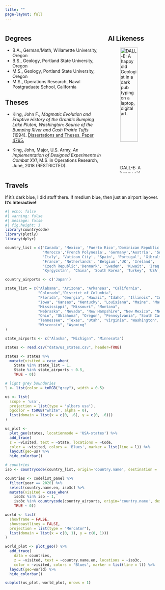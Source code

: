 ```yaml
---
title: ""
page-layout: full
---
```


::: {.columns}
::: {.column width="65%"}
## Degrees

-   B.A., German/Math, Willamette University, Oregon
-   B.S., Geology, Portland State University, Oregon
-   M.S., Geology, Portland State University, Oregon
-   M.S., Operations Research, Naval Postgraduate School, California

## Theses

-   King, John F., *Magmatic Evolution and Eruptive History of the Granitic Bumping Lake Pluton, Washington: Source of the Bumping River and Cash Prairie Tuffs* (1994). [Dissertations and Theses. Paper 4765.](https://archives.pdx.edu/ds/psu/27883)

-   King, John, Major, U.S. Army, *An Implementation of Designed Experiments in Combat XXI*, M.S. in Operations Research, June, 2018 (RESTRICTED).
:::

::: {.column width="35%"}
## AI Likeness

![DALL-E: A happy old Geologist in a dark pub typing on a laptop, digital art.
](images/DALLE.png){width="80%" fig-align="center"}
:::
:::

## Travels

If it's dark blue, I did stuff there. If medium blue, then just an airport layover. **It's Interactive!**

```r
#| echo: false
#| warning: false
#| message: false
#| fig.height: 3
library(countrycode)
library(plotly)
library(dplyr)

country_list = c('Canada', 'Mexico', 'Puerto Rico','Dominican Republic','Costa Rica',
                 'Morocco','French Polynesia', 'Germany','Austria', 'Switzerland',
                 'Italy', 'Vatican City', 'Spain', 'Portugal', 'Gibraltar', 'Luxembourg',
                 'France', 'Netherlands', 'Belgium','UK', 'Ireland',
                 'Czech Republic','Denmark', 'Sweden', 'Kuwait', 'Iraq', 'Afghanistan',
                 'Kyrgyzstan', 'China', 'South Korea', 'Turkey', 'USA', 'Lithuania')

country_airports <- c('Japan')

state_list = c("Alabama", "Arizona", "Arkansas", "California",
               "Colorado","District of Columbia",
               "Florida", "Georgia", "Hawaii", "Idaho", "Illinois", "Indiana",
               "Iowa", "Kansas", "Kentucky", "Louisiana", "Maine", "Maryland", "Massachusetts",
               "Mississippi", "Missouri", "Montana",
               "Nebraska", "Nevada", "New Hampshire", "New Mexico", "North Carolina",
               "Ohio", "Oklahoma", "Oregon", "Pennsylvania", "South Carolina",
               "Tennessee", "Texas", "Utah", "Virginia", "Washington", "West Virginia", 
               "Wisconsin", "Wyoming" 
)

state_airports <- c("Alaska", "Michigan", "Minnesota")

states <- read.csv("data/us_states.csv", header=TRUE)

states <- states %>% 
  mutate(visited = case_when(
    State %in% state_list ~ 1,
    State %in% state_airports ~ 0.5,
    TRUE ~ 0))

# light grey boundaries
l <- list(color = toRGB("grey"), width = 0.5)

us <- list(
  scope = 'usa',
  projection = list(type = 'albers usa'),
  bgcolor = toRGB("white", alpha = 0),
  list(domain = list(x = c(0, .6), y = c(0, .6)))
)

us_plot <- 
  plot_geo(states, locationmode = 'USA-states') %>%
  add_trace(
  z = ~visited, text = ~State, locations = ~Code,
  color = ~visited, colors = 'Blues', marker = list(line = l)) %>%
  layout(geo=us) %>%
  hide_colorbar()

# countries
iso <- countrycode(country_list, origin='country.name', destination = 'iso3c')

countries <- codelist_panel %>% 
  filter(year == 2020) %>% 
  select(country.name.en, iso3c) %>%
  mutate(visited = case_when(
    iso3c %in% iso ~ 1,
    iso3c %in% countrycode(country_airports, origin='country.name', destination = 'iso3c') ~ 0.5,
    TRUE ~ 0))

world <- list(
  showframe = FALSE,
  showcoastlines = FALSE,
  projection = list(type = "Mercator"),
  list(domain = list(x = c(0, 1), y = c(0, 1)))
)

world_plot <- plot_geo() %>%
  add_trace(
    data = countries,
    z = ~visited, text = ~country.name.en, locations = ~iso3c,
    color = ~visited, colors = 'Blues', marker = list(line = l)) %>%
  layout(geo=world) %>%
  hide_colorbar()

subplot(us_plot, world_plot, nrows = 1) 
```
